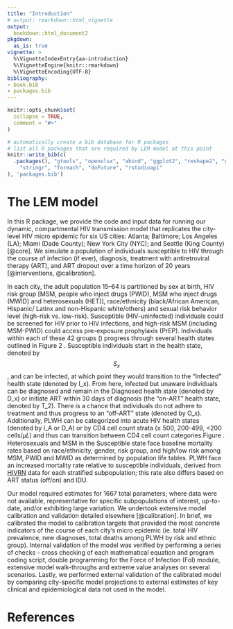 ```yaml
---
title: "Introduction"
# output: rmarkdown::html_vignette
output:
  bookdown::html_document2
pkgdown:
  as_is: true
vignette: >
  %\VignetteIndexEntry{aa-introduction}
  %\VignetteEngine{knitr::rmarkdown}
  %\VignetteEncoding{UTF-8}
bibliography:
- book.bib
- packages.bib  
---
```


```r
knitr::opts_chunk$set(
  collapse = TRUE,
  comment = "#>"
)
```

```r
# automatically create a bib database for R packages
# list all R packages that are required by LEM model at this point
knitr::write_bib(c(
  .packages(), "gtools", "openxlsx", "abind", "ggplot2", "reshape2", "gridExtra", "deSolve", "abind", "zoo", "tictoc", "rmarkdown",
    "stringr", "foreach", "doFuture", "rstudioapi"
), 'packages.bib')
```

# The LEM model {-}

In this R package, we provide the code and input data for running our dynamic, compartmental HIV transmission model that replicates the city-level HIV micro epidemic for six US cities: Atlanta; Baltimore; Los Angeles (LA); Miami (Dade County); New York City (NYC); and Seattle (King County) [@core]. We simulate a population of individuals susceptible to HIV through the course of infection (if ever), diagnosis, treatment with antiretroviral therapy (ART), and ART dropout over a time horizon of 20 years [@interventions, @calibration].


In each city, the adult population 15–64 is partitioned by sex at birth, HIV risk group [MSM, people who inject drugs (PWID), MSM who inject drugs (MWID) and heterosexuals (HET)], race/ethnicity (black/African American, Hispanic/ Latinx and non-Hispanic white/others) and sexual risk behavior level (high-risk vs. low-risk). Susceptible (HIV-uninfected) individuals could be screened for HIV prior to HIV infections, and high-risk MSM (including MSM-PWID) could access pre-exposure prophylaxis (PrEP). Individuals within each of these 42 groups (\ref{fig:02_model_strata}) progress through several health states outlined in Figure 2 \ref{fig:01_model_diagram.png}. Susceptible individuals start in the health state, denoted by $$S_x$$, and can be infected, at which point they would transition to the “Infected” health state (denoted by I_x). From here, infected but unaware individuals can be diagnosed and remain in the Diagnosed health state (denoted by D_x) or initiate ART within 30 days of diagnosis (the “on-ART” health state, denoted by T_2). There is a chance that individuals do not adhere to treatment and thus progress to an “off-ART" state (denoted by O_x). Additionally, PLWH can be categorized into acute HIV health states (denoted by I_A or D_A) or by CD4 cell count strata (≥ 500, 200-499, <200 cells/𝜇𝐿) and thus can transition between CD4 cell count categories.Figure \ref{fig:01_model_diagram.png}. Heterosexuals and MSM in the Susceptible state face baseline mortality rates based on race/ethnicity, gender, risk group, and high/low risk among MSM, PWID and MWID as determined by population life tables. PLWH face an increased mortality rate relative to susceptible individuals, derived from [HIVRN]( https://cds.johnshopkins.edu/hivrn/) data for each stratified subpopulation; this rate also differs based on ART status (off/on) and IDU.

<!-- ![Model strata diagram. \label{fig:model-strata}](../figs/02_model_strata.png) -->

<!-- ![State-transition diagram of the model.](../figs/01_model_diagram.png) -->

Our model required estimates for 1667 total parameters; where data were not available, representative for specific subpopulations of interest, up-to-date, and/or exhibiting large variation. We undertook extensive model calibration and validation detailed elsewhere [@calibration]. In brief, we calibrated the model to calibration targets that provided the most concrete indicators of the course of each city’s micro epidemic (ie. total HIV prevalence, new diagnoses, total deaths among PLWH by risk and ethnic group). Internal validation of the model was verified by performing a series of checks - cross checking of each mathematical equation and program coding script, double programming for the Force of Infection (FoI) module, extensive model walk-throughs and extreme value analyses on several scenarios. Lastly, we performed external validation of the calibrated model by comparing city-specific model projections to external estimates of key clinical and epidemiological data not used in the model.

# References {-}
